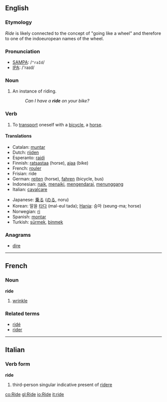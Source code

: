 ==English==

=== Etymology ===
''Ride'' is likely connected to the concept of "going like a wheel" and therefore to one of the indoeuropean names of the wheel.


=== Pronunciation ===
*[[w:SAMPA|SAMPA]]: /<tt>"raId</tt>/
*[[w:IPA|IPA]]: /'raɪd/

===Noun===
{{en-noun|ride|rides}}
#An instance of riding.
#:''Can I have a '''ride''' on your bike?''

=== Verb ===
{{irregverb|'''to ride'''|'''[[rides]]'''|'''[[rode]]'''|'''[[ridden]]'''|'''[[riding]]'''}}
# To [[transport]] oneself with a [[bicycle]], a [[horse]].

==== Translations ====
{{top}}
*Catalan: [[muntar]]
*Dutch: [[rijden]]
*Esperanto: [[rajdi]]
*Finnish: [[ratsastaa]] (horse), [[ajaa]] (bike)
*French: [[rouler]]
*Frisian: ride
*German: [[reiten]] (horse), [[fahren]] (bicycle, bus)
*Indonesian: [[naik]], [[naik|menaiki]], [[kendara|mengendarai]], [[tunggang|menunggang]]
*Italian: [[cavalcare]]
{{mid}}
*Japanese: [[乗る]] ([[のる]], noru)
*Korean: 말을 [[타다]] (mal-eul tada); [[Hanja]]: 승마 (seung-ma; horse)
*Norwegian: [[ri]]
*Spanish: [[montar]]
*Turkish: [[sürmek]], [[binmek]]
{{bottom}}

===Anagrams===
*[[dire]]

----

==French==
===Noun===
'''ride''' {{f}}

# [[wrinkle]]

===Related terms===
*[[ridé]]
*[[rider]]

----
==Italian==
===Verb form===
'''ride'''

# third-person singular indicative present of [[ridere]]

[[co:Ride]]
[[gl:Ride]]
[[io:Ride]]
[[it:ride]]